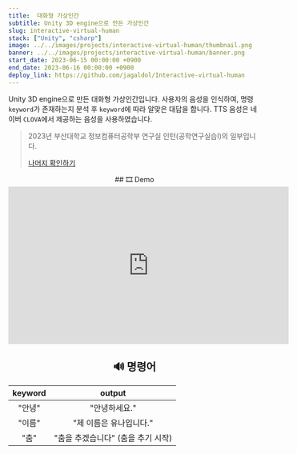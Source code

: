 ```yaml
---
title:  대화형 가상인간
subtitle: Unity 3D engine으로 만든 가상인간
slug: interactive-virtual-human
stack: ["Unity", "csharp"]
image: ../../images/projects/interactive-virtual-human/thumbnail.png
banner: ../../images/projects/interactive-virtual-human/banner.png
start_date: 2023-06-15 00:00:00 +0900
end_date: 2023-06-16 00:00:00 +0900
deploy_link: https://github.com/jagaldol/Interactive-virtual-human
---
```


Unity 3D engine으로 만든 대화형 가상인간입니다. 사용자의 음성을 인식하여, 명령 `keyword`가 존재하는지 분석 후 `keyword`에 따라 알맞은 대답을 합니다. TTS 음성은 네이버 `CLOVA`에서 제공하는 음성을 사용하였습니다.

> 2023년 부산대학교 정보컴퓨터공학부 연구실 인턴(공학연구실습I)의 일부입니다.
>
> [나머지 확인하기](https://jagaldol.com/projects/lab-internship/)

<div align="center">
  ## 🎞️ Demo

  <iframe width="560" height="315" src="https://www.youtube.com/embed/gl_M_BhP3dU?si=BIqsDZoXWH_aqM4g" title="YouTube video player" frameborder="0" allow="accelerometer; autoplay; clipboard-write; encrypted-media; gyroscope; picture-in-picture; web-share" allowfullscreen></iframe>

  ## 🔊 명령어

  | keyword        | output        |
  |:------------:|:-----------:|
  | "안녕"           | "안녕하세요."        |
  | "이름" | "제 이름은 유나입니다."     |
  | "춤"      | "춤을 추겠습니다" (춤을 추기 시작) |


</div>